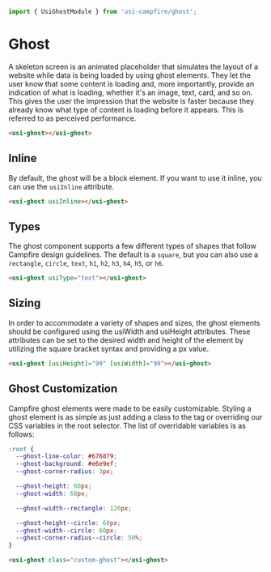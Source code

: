 ```ts
import { UsiGhostModule } from 'usi-campfire/ghost';
```

# Ghost
A skeleton screen is an animated placeholder that simulates the layout of a website while data is being loaded by using ghost elements. They let the user know
that some content is loading and, more importantly, provide an indication of what is loading, whether it's an image, text, card, and so on. This gives the user
the impression that the website is faster because they already know what type of content is loading before it appears. This is referred to as perceived
performance.

```html
<usi-ghost></usi-ghost>
```

## Inline
By default, the ghost will be a block element. If you want to use it inline, you can use the `usiInline` attribute.

```html
<usi-ghost usiInline></usi-ghost>
```

## Types
The ghost component supports a few different types of shapes that follow Campfire design guidelines. The default is a `square`, but you can also use a
`rectangle`, `circle`, `text`, `h1`, `h2`, `h3`, `h4`, `h5`, or `h6`.

```html
<usi-ghost usiType="text"></usi-ghost>
```

## Sizing
In order to accommodate a variety of shapes and sizes, the ghost elements should be configured using the usiWidth and usiHeight attributes. These attributes
can be set to the desired width and height of the element by utilizing the square bracket syntax and providing a px value.

```html
<usi-ghost [usiHeight]="99" [usiWidth]="99"></usi-ghost>
```

## Ghost Customization
Campfire ghost elements were made to be easily customizable. Styling a ghost element is as simple as just adding a class to the tag or overriding our CSS
variables in the root selector. The list of overridable variables is as follows:

```css
:root {
  --ghost-line-color: #676879;
  --ghost-background: #e6e9ef;
  --ghost-corner-radius: 3px;

  --ghost-height: 60px;
  --ghost-width: 60px;

  --ghost-width--rectangle: 120px;

  --ghost-height--circle: 60px;
  --ghost-width--circle: 60px;
  --ghost-corner-radius--circle: 50%;
}
```

```html
<usi-ghost class="custom-ghost"></usi-ghost>
```
